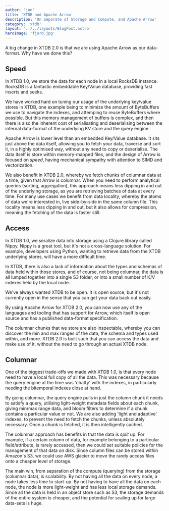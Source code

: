 ```yaml
---
author: 'jon'
title: 'XTDB and Apache Arrow'
description: 'On Separate of Storage and Compute, and Apache Arrow'
category: 'xtdb'
layout: '../../layouts/BlogPost.astro'
heroImage: 'fjord.jpg'
---
```


A big change in XTDB 2.0 is that we are using Apache Arrow as our data-format. Why have we done this?

## Speed

In XTDB 1.0, we store the data for each node in a local RocksDB instance. RocksDB is a fantastic embeddable Key/Value database, providing fast inserts and seeks.

We have worked hard on tuning our usage of the underlying key/value stores in XTDB, one example being to minimize the amount of ByteBuffers we use to navigate the indexes, and attemping to reuse ByteBuffers where possible. But this memory management of buffers is complex, and then there is also the inherent cost of serialisating and deserialising between the internal data-format of the underlying KV store and the query engine.

Apache Arrow is lower level than an embedded Key/Value database. It sits just above the data itself, allowing you to fetch your data, traverse and sort it, in a highly optimised way, without any need to copy or deserialise. The data itself is store within memory-mapped files, and the design of Arrow is focused on _speed_, having mechanical sympathy with attention to SIMD and vectorization.

We also benefit in XTDB 2.0, whereby we fetch chunks of columnar data at a time, given that Arrow is columnar. When you need to perform analytical queries (sorting, aggregation), this approach means less dipping in and out of the underlying storage, as you are retrieving batches of data at every time. For many use cases we benefit from data locality, whereby the atoms of data we're interested in, live side-by-side in the same column file. This locality means less dipping in and out, but it also allows for compression, meaning the fetching of the data is faster still.

## Access

In XTDB 1.0, we seralize data into storage using a Clojure library called Nippy. Nippy is a great tool, but it's not a cross-language solution. For example, developers using Python, wanting to retrieve data from the XTDB underlying stores, will have a more difficult time.

In XTDB, there is also a lack of information about the types and schemas of data held within those stores, and of course, not being columnar, the data is all lumped together into a single S3 folder, or into a small number of K/V indexes held by the local node.

We've always wanted XTDB to be open. It is open source, but it's not currently open in the sense that you can get your data back out easily.

By using Apache Arrow for XTDB 2.0, you can now use any of the languages and tooling that has support for Arrow, which itself is open source and has a published data-format specification.

The columnar chunks that we store are also inspectable, whereby you can discover the min and max ranges of the data, the schema and types used within, and more. XTDB 2.0 is built such that you can access the data and make use of it, without the need to go through an actual XTDB node.

## Columnar

One of the biggest trade-offs we made with XTDB 1.0, is that every node need to have a local full copy of all the data. This was necessary because the query engine at the time was 'chatty' with the indexes, in particularly needing the bitemporal indexes close at hand.

By going columnar, the query engine pulls in just the column chunk it needs to satisfy a query, utilising light-weight metadata fields about each chunk, giving min/max range data, and bloom filters to determine if a chunk contains a particular value or not. We are also adding 'light and adaptive' indexes, to prevent the need to fetch the chunks, unless absolutely necessary. Once a chunk is fetched, it is then intelligently cached.

The columnar approach has benefits in that the data is _split_ up. For example, if a certain column of data, for example belonging to a particular field/attribute, is rarely accessed, then we could set suitable policies for the management of that data on disk. Since column files can be stored within Amazon's S3, we could use AWS glacier to move the rarely access files onto a cheaper level of storage.

The main win, from separation of the compute (querying) from the storage (columnar data), is scalability. By not having all the data on every node, a node takes less time to start-up. By not having to have all the data on each node, the node is more light-weight and has less local storage demands. Since all the data is held in an object store such as S3, the storage demands of the entire system is cheaper, and the potential for scaling up for large data-sets is huge.
